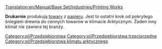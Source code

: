 [[Translation:en/Manual/Base Set/Industries/Printing Works]]

{{pl/Przedsiębiorstwa|image=en/Printworks.png
|name=Drukarnia
|climates=[[pl/Manual/Klimat]]
|accepts=[[pl/Manual/Base Set/Cargos/Papier|Papier]]
|produces=[[pl/Manual/Base Set/Cargos/Towary|Towary]]
}}

'''Drukarnie''' produkują [[pl/Manual/Base Set/Cargos/Towary|towary]] z [[pl/Manual/Base Set/Cargos/Papier|papieru]]. Jest to ostatni krok od pokrytego śniegiem drewna do cennych towarów w klimacie Arktycznym. Żaden inny klimat nie zawiera tej branży. 

{{pl/Navbox Industries}}

[[Category:pl/Przedsiębiorstwa]]
[[Category:pl/Przedsiębiorstwa trzeciorzędne]]
[[Category:pl/Przedsiębiorstwa klimatu arktycznego]]
